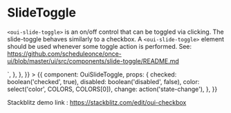 
<Meta title="MDX/SlideToggle" />

# SlideToggle

`<oui-slide-toggle>` is an on/off control that can be toggled via clicking. The slide-toggle behaves similarly to a checkbox. A `<oui-slide-toggle>` element should be used whenever some toggle action is performed. See: https://github.com/scheduleonce/once-ui/blob/master/ui/src/components/slide-toggle/README.md

<Canvas>
  <Story
    name="regular"
    parameters={{
      docs: {
        source: {
          code: `<oui-slide-toggle color="primary"></oui-slide-toggle>`,
        },
      },
    }}
  >
    {{
      component: OuiSlideToggle,
      props: {
        checked: boolean('checked', true),
        disabled: boolean('disabled', false),
        color: select('color', COLORS, COLORS[0]),
        change: action('state-change'),
      },
    }}
  </Story>
</Canvas>

Stackblitz demo link : https://stackblitz.com/edit/oui-checkbox

<ArgsTable of={OuiSlideToggle} />
